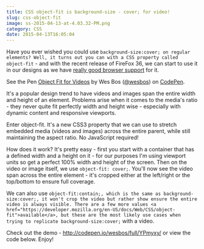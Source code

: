 ```yaml
---
title: CSS object-fit is background-size - cover; for video!
slug: css-object-fit
image: ss-2015-04-13-at-4.03.32-PM.png
category: CSS
date: 2015-04-13T16:05:04
---
```


Have you ever wished you could use `background-size:cover; on regular elements? Well, it turns out you can with a CSS property called object-fit` - and with the recent release of FireFox 36, we can start to use it in our designs as we have <a href="https://developer.mozilla.org/en-US/docs/Web/CSS/object-fit#Browser_compatibility">really good browser support</a> for it.

See the Pen <a href='http://codepen.io/wesbos/pen/YPmyxy/'>Object Fit for Videos</a> by Wes Bos (<a href='http://codepen.io/wesbos'>@wesbos</a>) on <a href='http://codepen.io'>CodePen</a>.

<script async src="//assets.codepen.io/assets/embed/ei.js"></script>

It's a popular design trend to have videos and images span the entire width and height of an element. Problems arise when it comes to the media's ratio - they never quite fit perfectly width and height wise - especially with dynamic content and responsive viewports.

Enter object-fit. It's a new CSS3 property that we can use to stretch embedded media (videos and images) across the entire parent, while still maintaining the aspect ratio. No JavaScript required!

How does it work? It's pretty easy - first you start with a container that has a defined width and a height on it - for our purposes I'm using viewport units so get a perfect 100% width and height of the screen. Then on the video or image itself, we use `object-fit: cover;`.  You'll now see the video span across the entire element - it's cropped either at the left/right or the top/bottom to ensure full coverage.

We can also use `object-fit:contain;, which is the same as background-size:cover;, it won't crop the video but rather show ensure the entire video is always visible. There are a few more values <a href="https://developer.mozilla.org/en-US/docs/Web/CSS/object-fit">available</a>, but these are the most likely use cases when trying to replicate background-size:cover;` with a video.

Check out the demo - <a href="http://codepen.io/wesbos/full/YPmyxy/">http://codepen.io/wesbos/full/YPmyxy/</a> or view the code below. Enjoy!